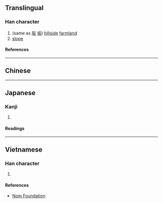 {{character info/new}}
==Translingual==

===Han character===
{{Han char|rn=46|rad=山|as=04|sn=7|four=|canj=UHE|ids=⿰山反}}

# (same as [[阪]] [[坂]]) [[hillside]] [[farmland]]
# [[slope]]

====References====
{{Han ref|kx=0308.040|dkj=07914|dj=0607.270|hdz=10763.170|uh=5C85}}

----

==Chinese==
{{zh-see|阪|v}}

----

==Japanese==

===Kanji===
{{ja-kanji|grade=|rs=山04}}

# {{rfdef|ja|sort=山04}}

====Readings====
{{ja-readings
|on=はん
}}

----

==Vietnamese==

===Han character===
{{vi-readings|rs=山04|reading=[[bản]], [[phản]]}}

# {{rfdef|vi|sort=山04}}

====References====
* [http://nomfoundation.org/common/nom_details.php?codepoint=5c85 Nom Foundation]